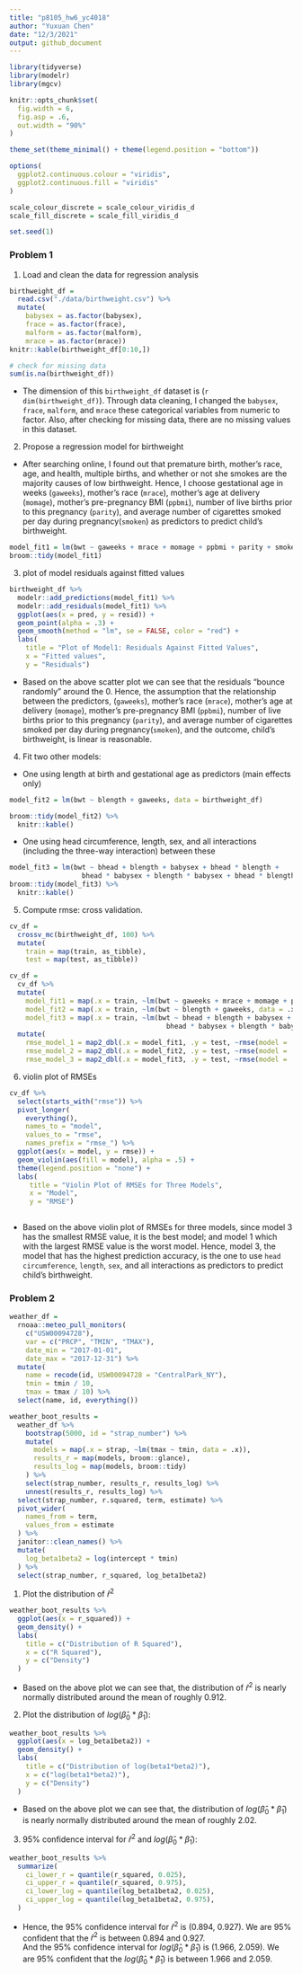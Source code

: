 ```yaml
---
title: "p8105_hw6_yc4018"
author: "Yuxuan Chen"
date: "12/3/2021"
output: github_document
---
```

```r
library(tidyverse)
library(modelr)
library(mgcv)

knitr::opts_chunk$set(
  fig.width = 6,
  fig.asp = .6,
  out.width = "90%"
)

theme_set(theme_minimal() + theme(legend.position = "bottom"))

options(
  ggplot2.continuous.colour = "viridis", 
  ggplot2.continuous.fill = "viridis" 
)

scale_colour_discrete = scale_colour_viridis_d
scale_fill_discrete = scale_fill_viridis_d

set.seed(1)
```

### **Problem 1**

1. Load and clean the data for regression analysis 

```r
birthweight_df = 
  read.csv("./data/birthweight.csv") %>% 
  mutate(
    babysex = as.factor(babysex),
    frace = as.factor(frace),
    malform = as.factor(malform),
    mrace = as.factor(mrace))
knitr::kable(birthweight_df[0:10,])

# check for missing data
sum(is.na(birthweight_df))
```

 - The dimension of this `birthweight_df` dataset is (`r dim(birthweight_df)`). Through data cleaning, I changed the `babysex`, `frace`, `malform`, and `mrace` these categorical variables from numeric to factor. Also, after checking for missing data, there are no missing values in this dataset.   

2. Propose a regression model for birthweight

  - After searching online, I found out that premature birth, mother's race, age, and health, multiple births, and whether or not she smokes are the majority causes of low birthweight. Hence, I choose gestational age in weeks (`gaweeks`), mother’s race (`mrace`), mother’s age at delivery (`momage`), mother’s pre-pregnancy BMI (`ppbmi`), number of live births prior to this pregnancy (`parity`), and average number of cigarettes smoked per day during pregnancy(`smoken`) as predictors to predict child's birthweight.
  
```r
model_fit1 = lm(bwt ~ gaweeks + mrace + momage + ppbmi + parity + smoken, data = birthweight_df)
broom::tidy(model_fit1)
```

3. plot of model residuals against fitted values

```r
birthweight_df %>% 
  modelr::add_predictions(model_fit1) %>% 
  modelr::add_residuals(model_fit1) %>% 
  ggplot(aes(x = pred, y = resid)) +
  geom_point(alpha = .3) +
  geom_smooth(method = "lm", se = FALSE, color = "red") +
  labs(
    title = "Plot of Model1: Residuals Against Fitted Values",
    x = "Fitted values",
    y = "Residuals")

```

 - Based on the above scatter plot we can see that the residuals "bounce randomly" around the 0. Hence, the assumption that the relationship between the predictors, (`gaweeks`), mother’s race (`mrace`), mother’s age at delivery (`momage`), mother’s pre-pregnancy BMI (`ppbmi`), number of live births prior to this pregnancy (`parity`), and average number of cigarettes smoked per day during pregnancy(`smoken`), and the outcome, child's birthweight, is linear is reasonable. 
 
4. Fit two other models: 

 - One using length at birth and gestational age as predictors (main effects only)
```r
model_fit2 = lm(bwt ~ blength + gaweeks, data = birthweight_df)

broom::tidy(model_fit2) %>% 
  knitr::kable()
```

 - One using head circumference, length, sex, and all interactions (including the three-way interaction) between these
```r
model_fit3 = lm(bwt ~ bhead + blength + babysex + bhead * blength + 
                  bhead * babysex + blength * babysex + bhead * blength * babysex, data = birthweight_df)
broom::tidy(model_fit3) %>% 
  knitr::kable()
```

5. Compute rmse: cross validation.

```r
cv_df = 
  crossv_mc(birthweight_df, 100) %>% 
  mutate(
    train = map(train, as_tibble),
    test = map(test, as_tibble))

cv_df = 
  cv_df %>% 
  mutate(
    model_fit1 = map(.x = train, ~lm(bwt ~ gaweeks + mrace + momage + ppbmi + parity + smoken, data = .x)),
    model_fit2 = map(.x = train, ~lm(bwt ~ blength + gaweeks, data = .x)),
    model_fit3 = map(.x = train, ~lm(bwt ~ bhead + blength + babysex + bhead * blength + 
                                       bhead * babysex + blength * babysex + bhead * blength * babysex, data = .x))) %>% 
  mutate(
    rmse_model_1 = map2_dbl(.x = model_fit1, .y = test, ~rmse(model = .x, data = .y)), 
    rmse_model_2 = map2_dbl(.x = model_fit2, .y = test, ~rmse(model = .x, data = .y)),
    rmse_model_3 = map2_dbl(.x = model_fit3, .y = test, ~rmse(model = .x, data = .y)))
```

6. violin plot of RMSEs 

```r
cv_df %>% 
  select(starts_with("rmse")) %>% 
  pivot_longer(
    everything(),
    names_to = "model", 
    values_to = "rmse",
    names_prefix = "rmse_") %>% 
  ggplot(aes(x = model, y = rmse)) +
  geom_violin(aes(fill = model), alpha = .5) +
  theme(legend.position = "none") +
  labs(
     title = "Violin Plot of RMSEs for Three Models",
     x = "Model",
     y = "RMSE")
  
```

 - Based on the above violin plot of RMSEs for three models, since model 3 has the smallest RMSE value, it is the best model; and model 1 which with the largest RMSE value is the worst model. Hence, model 3, the model that has the highest prediction accuracy, is the one to use `head circumference`, `length`, `sex`, and all interactions as predictors to predict child’s birthweight. 

### **Problem 2**

```r
weather_df = 
  rnoaa::meteo_pull_monitors(
    c("USW00094728"),
    var = c("PRCP", "TMIN", "TMAX"), 
    date_min = "2017-01-01",
    date_max = "2017-12-31") %>%
  mutate(
    name = recode(id, USW00094728 = "CentralPark_NY"),
    tmin = tmin / 10,
    tmax = tmax / 10) %>%
  select(name, id, everything())
```

```r
weather_boot_results = 
  weather_df %>%
    bootstrap(5000, id = "strap_number") %>% 
    mutate(
      models = map(.x = strap, ~lm(tmax ~ tmin, data = .x)),
      results_r = map(models, broom::glance),
      results_log = map(models, broom::tidy)
    ) %>% 
    select(strap_number, results_r, results_log) %>% 
    unnest(results_r, results_log) %>% 
  select(strap_number, r.squared, term, estimate) %>% 
  pivot_wider(
    names_from = term,
    values_from = estimate
  ) %>% 
  janitor::clean_names() %>% 
  mutate(
    log_beta1beta2 = log(intercept * tmin)
  ) %>% 
  select(strap_number, r_squared, log_beta1beta2)

```

1. Plot the distribution of $\hat{r}^2$

```r
weather_boot_results %>% 
  ggplot(aes(x = r_squared)) +
  geom_density() + 
  labs(
    title = c("Distribution of R Squared"),
    x = c("R Squared"),
    y = c("Density")
  )

```

 - Based on the above plot we can see that, the distribution of $\hat{r}^2$ is nearly normally distributed around the mean of roughly 0.912. 

2. Plot the distribution of $log(\widehat{\beta}_0 * \widehat{\beta}_1)$: 

```r
weather_boot_results %>% 
  ggplot(aes(x = log_beta1beta2)) +
  geom_density() + 
  labs(
    title = c("Distribution of log(beta1*beta2)"),
    x = c("log(beta1*beta2)"),
    y = c("Density")
  )
```

 - Based on the above plot we can see that, the distribution of $log(\widehat{\beta}_0 * \widehat{\beta}_1)$ is nearly normally distributed around the mean of roughly 2.02. 

3. 95% confidence interval for $\hat{r}^2$ and $log(\widehat{\beta}_0 * \widehat{\beta}_1)$:

```r
weather_boot_results %>% 
  summarize(
    ci_lower_r = quantile(r_squared, 0.025),
    ci_upper_r = quantile(r_squared, 0.975),
    ci_lower_log = quantile(log_beta1beta2, 0.025),
    ci_upper_log = quantile(log_beta1beta2, 0.975),
  )
```

 - Hence, the 95% confidence interval for $\hat{r}^2$ is (0.894, 0.927). We are 95% confident that the $\hat{r}^2$ is between 0.894 and 0.927.     
   And the 95% confidence interval for $log(\widehat{\beta}_0 * \widehat{\beta}_1)$ is (1.966, 2.059). We are 95% confident that the $log(\widehat{\beta}_0 * \widehat{\beta}_1)$ is between 1.966 and 2.059.     
 
 
 